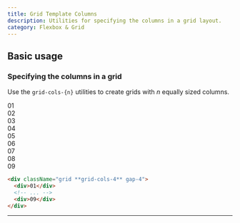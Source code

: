 ```yaml
---
title: Grid Template Columns
description: Utilities for specifying the columns in a grid layout.
category: Flexbox & Grid
---
```



## Basic usage

### Specifying the columns in a grid

Use the `grid-cols-{n}` utilities to create grids with _n_ equally sized columns.

<Example>
  <div className="grid grid-cols-4 gap-4 font-mono text-white text-sm text-center font-bold leading-6 bg-stripes-fuchsia rounded-lg">
    <div className="p-4 rounded-lg shadow-lg bg-fuchsia-500">01</div>
    <div className="p-4 rounded-lg shadow-lg bg-fuchsia-500">02</div>
    <div className="p-4 rounded-lg shadow-lg bg-fuchsia-500">03</div>
    <div className="p-4 rounded-lg shadow-lg bg-fuchsia-500">04</div>
    <div className="p-4 rounded-lg shadow-lg bg-fuchsia-500">05</div>
    <div className="p-4 rounded-lg shadow-lg bg-fuchsia-500">06</div>
    <div className="p-4 rounded-lg shadow-lg bg-fuchsia-500">07</div>
    <div className="p-4 rounded-lg shadow-lg bg-fuchsia-500">08</div>
    <div className="p-4 rounded-lg shadow-lg bg-fuchsia-500">09</div>
  </div>
</Example>

```html
<div className="grid **grid-cols-4** gap-4">
  <div>01</div>
  <!-- ... -->
  <div>09</div>
</div>
```

---

